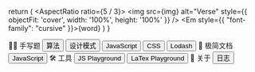 
  return (
    <Card>
      <Flex gap="2" direction="column" width="160px">
        <Inset clip="padding-box" side="top" pb="current">
          <AspectRatio ratio={5 / 3}>
            <img src={img} alt="Verse" style={{ objectFit: 'cover', width: '100%', height: '100%' }} />
          </AspectRatio>
        </Inset>
        <Text><Em style={{ "font-family": "cursive" }}>{word}</Em></Text>
      </Flex>
    </Card>
  )
}

<Flex justify="center" gap="5" p="5" wrap="wrap">
  <Card>
    <Flex gap="2" direction="column" width="160px">
      <Text size="4" weight="bold">✍🏼 手写题</Text>
      <Flex gap="1" wrap="wrap">
        <Link href="/coding/intro#算法"><Button variant="soft">算法</Button></Link>
        <Link href="/coding/intro#设计模式"><Button variant="soft">设计模式</Button></Link>
        <Link href="/coding/intro#js"><Button variant="soft">JavaScript</Button></Link>
        <Link href="/coding/intro#css"><Button variant="soft">CSS</Button></Link>
        <Link href="/coding/intro#js"><Button variant="soft">Lodash</Button></Link>
      </Flex>
    </Flex>
  </Card>
  <Card>
    <Flex gap="2" direction="column" width="160px">
      <Text size="4" weight="bold">📜 极简文档</Text>
      <Flex gap="1" wrap="wrap">
        <Link href="/docs/intro"><Button variant="soft">JavaScript</Button></Link>
      </Flex>
    </Flex>
  </Card>
  <Verse
    img='https://images.unsplash.com/photo-1552160793-cbaf3ebcba72?q=80&w=2670&auto=format&fit=crop&ixlib=rb-4.0.3&ixid=M3wxMjA3fDB8MHxwaG90by1wYWdlfHx8fGVufDB8fHx8fA%3D%3D'
    word='虚空的虚空，虚空的虚空，凡事都是虚空。'
  />
  <Card>
    <Flex gap="2" direction="column" width="160px">
      <Text size="4" weight="bold">🛠️ 工具</Text>
      <Flex gap="1" wrap="wrap">
        <Link href="/tools/playground"><Button variant="soft">JS Playground</Button></Link>
        <Link href="/tools/playground"><Button variant="soft">LaTex Playground</Button></Link>
      </Flex>
    </Flex>
  </Card>
  <Card>
    <Flex gap="2" direction="column" width="160px">
      <Text size="4" weight="bold">💬 关于</Text>
      <Flex gap="1" wrap="wrap">
        <Link href="/about/logs"><Button variant="soft">日志</Button></Link>
      </Flex>
    </Flex>
  </Card>
  <Verse
    img='https://images.unsplash.com/photo-1714829732332-ee2cc7edbb7b?q=80&w=2670&auto=format&fit=crop&ixlib=rb-4.0.3&ixid=M3wxMjA3fDB8MHxwaG90by1wYWdlfHx8fGVufDB8fHx8fA%3D%3D'
    word='言语要常常带着和气，好像用盐调和。'
  />
  <Verse
    img='https://images.unsplash.com/photo-1541429222367-285a893182f2?q=80&w=2670&auto=format&fit=crop&ixlib=rb-4.0.3&ixid=M3wxMjA3fDB8MHxwaG90by1wYWdlfHx8fGVufDB8fHx8fA%3D%3D'
    word='光在你们中间还有不多的时候，应当趁着有光行走，免得黑暗临到你们。'
  />
</Flex>
